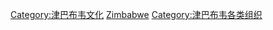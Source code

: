 [[Category:津巴布韦文化|Category:津巴布韦文化]]
[[Category:非洲各国文化组织|Zimbabwe]]
[[Category:津巴布韦各类组织|Category:津巴布韦各类组织]]